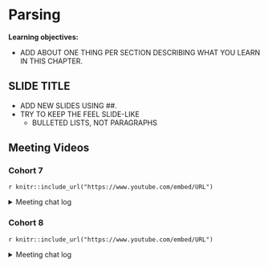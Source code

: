 # Parsing

**Learning objectives:**

- ADD ABOUT ONE THING PER SECTION DESCRIBING WHAT YOU LEARN IN THIS CHAPTER.

## SLIDE TITLE

- ADD NEW SLIDES USING ##. 
- TRY TO KEEP THE FEEL SLIDE-LIKE
  - BULLETED LISTS, NOT PARAGRAPHS

## Meeting Videos

### Cohort 7

`r knitr::include_url("https://www.youtube.com/embed/URL")`

<details>
  <summary> Meeting chat log </summary>
```
LOG
```
</details>

### Cohort 8

`r knitr::include_url("https://www.youtube.com/embed/URL")`

<details>
  <summary> Meeting chat log </summary>
```
LOG
```
</details>
